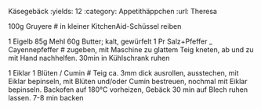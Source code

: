 Käsegebäck
:yields: 12
:category: Appetithäppchen
:url: Theresa

100g Gruyere
# in kleiner KitchenAid-Schüssel reiben

1    Eigelb
85g  Mehl
60g  Butter; kalt, gewürfelt
1 Pr Salz+Pfeffer
_ Cayennepfeffer
# zugeben, mit Maschine zu glattem Teig kneten, ab und zu mit Hand nachhelfen.
  30min in Kühlschrank ruhen

1 Eiklar
1 Blüten / Cumin
# Teig ca. 3mm dick ausrollen, ausstechen, mit Eiklar bepinseln, mit Blüten und/oder Cumin bestreuen, nochmal mit Eiklar bepinseln.
  Backofen auf 180°C vorheizen, Gebäck 30 min auf Blech ruhen lassen.
  7-8 min backen
